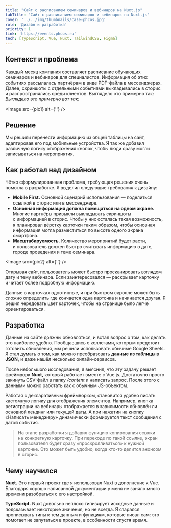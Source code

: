 ```yaml
---
title: "Сайт с расписанием семинаров и вебинаров на Nuxt.js"
tabTitle: "Сайт с расписанием семинаров и вебинаров на Nuxt.js"
cover: '../../img/thumbnails/case-phcos.jpg'
role: 'Дизайн и разработка'
priority: 1
link: 'https://events.phcos.ru'
tech: [TypeScript, Vue, Nuxt, TailwindCSS, Figma]
---
```



## Контекст и проблема

Каждый месяц компания составляет расписание обучающих семинаров и вебинаров для специалистов. Информация об этих событиях рассылалась партнёрам в виде PDF-файла в мессенджерах. Далее, скриншоты с отдельными событиями выкладывались в сторис и распространялись среди клиентов. Выглядело это примерно так: *Выглядело это примерно вот так:*

<Image src={pic1} alt={''}  />

## Решение

Мы решили перенести информацию из общей таблицы на сайт, адаптировав его под мобильные устройства. Я так же добавил различную логику отображения кнопок, чтобы люди сразу могли записываться на мероприятия.

## Как работал над дизайном

Чётко сформулированная проблема, требующая решения очень помогла в разработке. Я выделил следующие требования к дизайну:

- **Mobile First.** Основной сценарий использования — поделиться ссылкой в сторис или в мессенджере.  
- **Основная информация должна помещаться на одном экране.** Многие партнёры привыкли выкладывать скриншоты с информацией в сторис. Чтобы у них осталась такая возможность, я планировал вёрстку карточки таким образом, чтобы основная информация могла разместиться по высоте одного экрана смартфона. 
- **Масштабируемость.** Количество мероприятий будет расти, и пользователь должен быстро считывать информацию о дате, городе проведения и теме семинара.

<Image src={pic2} alt={''}  />

Открывая сайт, пользователь может быстро просканировать взглядом дату и тему вебинара. Если заинтересовался — раскрывает карточку и читает более подробную информацию. 

Данные в карточках однотипные, и при быстром скролле может быть сложно определить где кончается одна карточка и начинается другая. Я решил чередовать цвет карточек, чтобы на странице было легче ориентироваться. 

##  Разработка

Данные на сайте должны обновляться, и встал вопрос о том, как делать это наиболее удобно. Пообщавшись с коллегами, которым предстоит готовить обновления, мы решили использовать обычные Google Sheets. Я стал думать о том, как можно преобразовать **данные из таблицы в JSON,** и даже нашёл несколько онлайн-сервисов. 

После небольшого исследования, я выяснил, что эту задачу решает фреймворк **Nuxt,** который работает вместе с Vue.js. Достаточно просто закинуть CSV-файл в папку */content* и написать запрос. После этого с данными можно работать как с обычным JS-объектом. 

Работая с декларативным фреймворком, становится удобно писать кастомную логику для отображения элементов. Например, кнопка регистрации на вебинары отображается в зависимости обновлён ли основной лендинг или текущей даты. А при нажатии на кнопку «Написать менеджеру» динамически формируется текст сообщения с датой события.

> На этапе разработки я добавил функцию копирования ссылки на конкретную карточку. При переходе по такой ссылке, экран пользователя будет сразу «проскролливаться» к нужной карточке. Это может быть удобно, когда кто-то делится анонсом в сторис.


##  Чему научился

**Nuxt.** Это первый проект где я использовал Nuxt в дополнение к Vue. Благодаря хорошо написанной документации у меня не заняло много времени разобраться с его настройкой.

**TypeScript.** Nuxt довольно неплохо типизирует исходные данные и подсказывает некоторые значения, но не всегда. Я старался прописывать типы к тем данным и функциям, которые писал сам: это помогает не запутаться в проекте, в особенности спустя время. 






